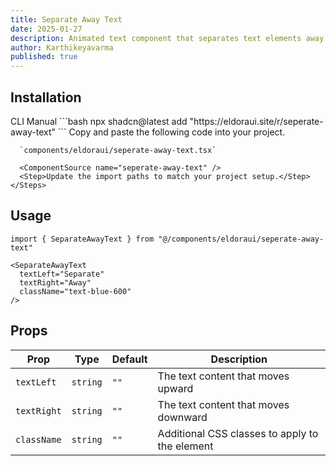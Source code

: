 ```yaml
---
title: Separate Away Text
date: 2025-01-27
description: Animated text component that separates text elements away from each other with vertical motion effects.
author: Karthikeyavarma
published: true
---
```


<ComponentPreview name="seperate-away-text-demo" />

## Installation

<Tabs defaultValue="cli">
  <TabsList>
    <TabsTrigger value="cli">CLI</TabsTrigger>
    <TabsTrigger value="manual">Manual</TabsTrigger>
  </TabsList>
  <TabsContent value="cli">
    ```bash 
    npx shadcn@latest add "https://eldoraui.site/r/seperate-away-text"
    ```
  </TabsContent>
  <TabsContent value="manual">
    <Steps>
      <Step>Copy and paste the following code into your project.</Step>

      `components/eldoraui/seperate-away-text.tsx`
      
      <ComponentSource name="seperate-away-text" />
      <Step>Update the import paths to match your project setup.</Step>
    </Steps>
  </TabsContent>
</Tabs>

## Usage

```tsx showLineNumbers
import { SeparateAwayText } from "@/components/eldoraui/seperate-away-text"
```

```tsx showLineNumbers
<SeparateAwayText
  textLeft="Separate"
  textRight="Away"
  className="text-blue-600"
/>
```

## Props

| Prop        | Type     | Default | Description                                    |
| ----------- | -------- | ------- | ---------------------------------------------- |
| `textLeft`  | `string` | `""`    | The text content that moves upward             |
| `textRight` | `string` | `""`    | The text content that moves downward           |
| `className` | `string` | `""`    | Additional CSS classes to apply to the element |
